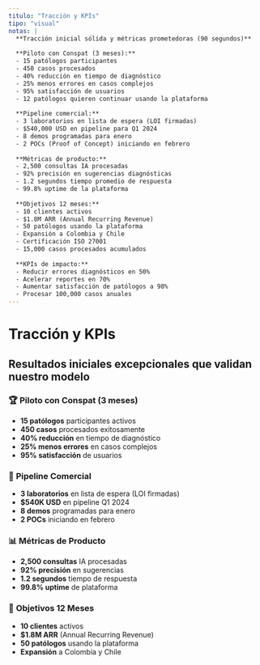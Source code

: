 ```yaml
---
titulo: "Tracción y KPIs"
tipo: "visual"
notas: |
  **Tracción inicial sólida y métricas prometedoras (90 segundos)**
  
  **Piloto con Conspat (3 meses):**
  - 15 patólogos participantes
  - 450 casos procesados
  - 40% reducción en tiempo de diagnóstico
  - 25% menos errores en casos complejos
  - 95% satisfacción de usuarios
  - 12 patólogos quieren continuar usando la plataforma
  
  **Pipeline comercial:**
  - 3 laboratorios en lista de espera (LOI firmadas)
  - $540,000 USD en pipeline para Q1 2024
  - 8 demos programadas para enero
  - 2 POCs (Proof of Concept) iniciando en febrero
  
  **Métricas de producto:**
  - 2,500 consultas IA procesadas
  - 92% precisión en sugerencias diagnósticas
  - 1.2 segundos tiempo promedio de respuesta
  - 99.8% uptime de la plataforma
  
  **Objetivos 12 meses:**
  - 10 clientes activos
  - $1.8M ARR (Annual Recurring Revenue)
  - 50 patólogos usando la plataforma
  - Expansión a Colombia y Chile
  - Certificación ISO 27001
  - 15,000 casos procesados acumulados
  
  **KPIs de impacto:**
  - Reducir errores diagnósticos en 50%
  - Acelerar reportes en 70%
  - Aumentar satisfacción de patólogos a 98%
  - Procesar 100,000 casos anuales
---
```


# Tracción y KPIs

## Resultados iniciales excepcionales que validan nuestro modelo

### 🏆 **Piloto con Conspat (3 meses)**
- **15 patólogos** participantes activos
- **450 casos** procesados exitosamente
- **40% reducción** en tiempo de diagnóstico
- **25% menos errores** en casos complejos
- **95% satisfacción** de usuarios

### 💼 **Pipeline Comercial**
- **3 laboratorios** en lista de espera (LOI firmadas)
- **$540K USD** en pipeline Q1 2024
- **8 demos** programadas para enero
- **2 POCs** iniciando en febrero

### 📊 **Métricas de Producto**
- **2,500 consultas** IA procesadas
- **92% precisión** en sugerencias
- **1.2 segundos** tiempo de respuesta
- **99.8% uptime** de plataforma

### 🎯 **Objetivos 12 Meses**
- **10 clientes** activos
- **$1.8M ARR** (Annual Recurring Revenue)
- **50 patólogos** usando la plataforma
- **Expansión** a Colombia y Chile